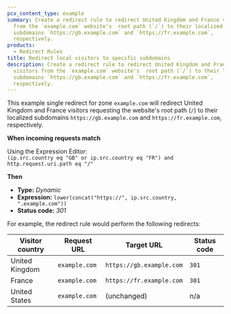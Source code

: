 ```yaml
---
pcx_content_type: example
summary: Create a redirect rule to redirect United Kingdom and France visitors
  from the `example.com` website's  root path (`/`) to their localized
  subdomains `https://gb.example.com` and `https://fr.example.com`,
  respectively.
products:
  - Redirect Rules
title: Redirect local visitors to specific subdomains
description: Create a redirect rule to redirect United Kingdom and France
  visitors from the `example.com` website's  root path (`/`) to their localized
  subdomains `https://gb.example.com` and `https://fr.example.com`,
  respectively.
---
```



This example single redirect for zone `example.com` will redirect United Kingdom and France visitors requesting the website's root path (`/`) to their localized subdomains `https://gb.example.com` and `https://fr.example.com`, respectively.

<Example>

**When incoming requests match**

Using the Expression Editor:<br/>
`(ip.src.country eq "GB" or ip.src.country eq "FR") and http.request.uri.path eq "/"`

**Then**

- **Type:** _Dynamic_
- **Expression:** `lower(concat("https://", ip.src.country, ".example.com"))`
- **Status code:** _301_

</Example>

For example, the redirect rule would perform the following redirects:

| Visitor country | Request URL   | Target URL               | Status code |
| --------------- | ------------- | ------------------------ | ----------- |
| United Kingdom  | `example.com` | `https://gb.example.com` | `301`       |
| France          | `example.com` | `https://fr.example.com` | `301`       |
| United States   | `example.com` | (unchanged)              | n/a         |
